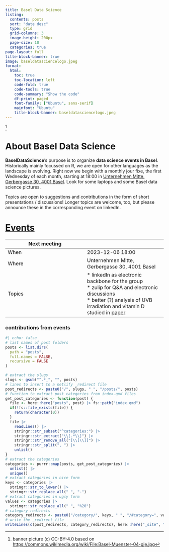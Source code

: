 ```yaml
---
title: Basel Data Science
listing:
  contents: posts
  sort: "date desc"
  type: grid
  grid-columns: 3
  image-height: 200px
  page-size: 10
  categories: true
page-layout: full
title-block-banner: true 
image: baseldatasciencelogo.jpeg
format:
  html:
    toc: true
    toc-location: left
    code-fold: true
    code-tools: true
    code-summary: "Show the code"
    df-print: paged
    font-family: ["Ubuntu", sans-serif]
    mainfont: "Ubuntu"
    title-block-banner: baseldatasciencelogo.jpeg
---
```


[^banner]

# About Basel Data Science

**BaselDataScience**'s purpose is to organize **data science events in Basel**.
Historically mainly focussed on R, we are open for other languages as the landscape is evolving.
Right now we begin with a monthly jour fixe, the first Wednesday of each month, starting at
18:00 in [Unternehmen Mitte, Gerbergasse 30, 4001 Basel](https://mitte.ch/).
Look for some laptops and some Basel data science pictures.

Topics are open to suggestions and contributions in the form of short presentations / discussions!
Longer topics are welcome, too, but please announce these in the corresponding event on linkedIn.

# [Events](events.qmd)


 | Next meeting
---- | ----
When | 2023-12-06 18:00
Where | Unternehmen Mitte, Gerbergasse 30, 4001 Basel
Topics | * linkedIn as electronic backbone for the group <br/> * zulip for Q&A and electronic discussions <br/> * better (?) analysis of UVB irradiation and vitamin D studied in [paper](https://www.pnas.org/doi/10.1073/pnas.2015867118)

### contributions from events
```r
#| echo: false
# list names of post folders
posts <- list.dirs(
  path = "posts",
  full.names = FALSE,
  recursive = FALSE
)

# extract the slugs
slugs <- gsub("^.*_", "", posts)
# lines to insert to a netlify _redirect file
post_redirects <- paste0("/", slugs, " ", "/posts/", posts)
# function to extract post categories from index.qmd files
get_post_categories <- function(post) {
  file <- here::here("posts", post) |> fs::path("index.qmd")
  if(!fs::file_exists(file)) {
    return(character(0))
  }
  file |>
    readLines() |> 
    stringr::str_subset("^categories:") |>
    stringr::str_extract("\\[.*\\]") |> 
    stringr::str_remove_all("[\\[\\]]") |>
    stringr::str_split(", ") |> 
    unlist()
}
# extract the categories
categories <- purrr::map(posts, get_post_categories) |> 
  unlist() |> 
  unique()
# extract categories in nice form
keys <- categories |> 
  stringr::str_to_lower() |>
  stringr::str_replace_all(" ", "-")
# extract categories in ugly form
values <- categories |>
  stringr::str_replace_all(" ", "%20")
# category redirects
category_redirects <- paste0("/category/", keys, " ", "/#category=", values)
# write the _redirect file
writeLines(c(post_redirects, category_redirects), here::here("_site", "_redirects"))
```

[^banner]: banner picture (c) CC-BY-4.0 based on [https://commons.wikimedia.org/wiki/File:Basel-Muenster-04-gje.jpg](https://commons.wikimedia.org/wiki/File:Basel-Muenster-04-gje.jpg)